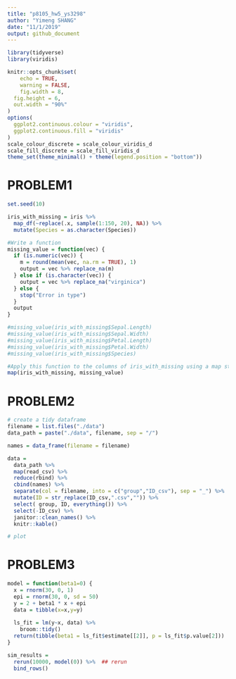 ```yaml
---
title: "p8105_hw5_ys3298"
author: "Yimeng SHANG"
date: "11/1/2019"
output: github_document
---
```


```r
library(tidyverse)
library(viridis)

knitr::opts_chunk$set(
	echo = TRUE,
	warning = FALSE,
	fig.width = 8, 
  fig.height = 6,
  out.width = "90%"
)
options(
  ggplot2.continuous.colour = "viridis",
  ggplot2.continuous.fill = "viridis"
)
scale_colour_discrete = scale_colour_viridis_d
scale_fill_discrete = scale_fill_viridis_d
theme_set(theme_minimal() + theme(legend.position = "bottom"))
```


# PROBLEM1

```r
set.seed(10)

iris_with_missing = iris %>% 
  map_df(~replace(.x, sample(1:150, 20), NA)) %>%
  mutate(Species = as.character(Species))

```

```r
#Write a function 
missing_value = function(vec) {
  if (is.numeric(vec)) {
    m = round(mean(vec, na.rm = TRUE), 1)
    output = vec %>% replace_na(m)
  } else if (is.character(vec)) {
    output = vec %>% replace_na("virginica")
  } else {
    stop("Error in type")
  }
  output
}

#missing_value(iris_with_missing$Sepal.Length)
#missing_value(iris_with_missing$Sepal.Width)
#missing_value(iris_with_missing$Petal.Length)
#missing_value(iris_with_missing$Petal.Width)
#missing_value(iris_with_missing$Species)

#Apply this function to the columns of iris_with_missing using a map statement
map(iris_with_missing, missing_value)
```


# PROBLEM2

```r
# create a tidy dataframe
filename = list.files("./data") 
data_path = paste("./data", filename, sep = "/")

names = data_frame(filename = filename)

data =
  data_path %>%
  map(read_csv) %>%     
  reduce(rbind) %>% 
  cbind(names) %>% 
  separate(col = filename, into = c("group","ID_csv"), sep = "_") %>% 
  mutate(ID = str_replace(ID_csv,".csv","")) %>% 
  select( group, ID, everything()) %>% 
  select(-ID_csv) %>% 
  janitor::clean_names() %>% 
  knitr::kable()
```

```r
# plot


```


# PROBLEM3

```r
model = function(beta1=0) {
  x = rnorm(30, 0, 1)
  epi = rnorm(30, 0, sd = 50)
  y = 2 + beta1 * x + epi
  data = tibble(x=x,y=y)
  
  ls_fit = lm(y~x, data) %>% 
    broom::tidy()
  return(tibble(beta1 = ls_fit$estimate[[2]], p = ls_fit$p.value[2]))
}

sim_results = 
  rerun(10000, model(0)) %>%  ## rerun
  bind_rows()


 

```


